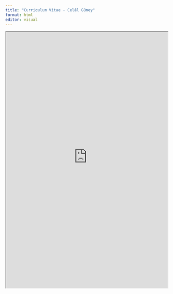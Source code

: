 ```yaml
---
title: "Curriculum Vitae - Celâl Güney"
format: html
editor: visual
---
```


<iframe width="100%" height="800" src="https://raw.githubusercontent.com/Jeylal/celalguney/master/cv.pdf">

</iframe>
